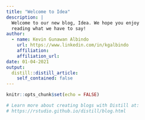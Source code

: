 ```yaml
---
title: "Welcome to Idea"
description: |
  Welcome to our new blog, Idea. We hope you enjoy 
  reading what we have to say!
author:
  - name: Kevin Gunawan Albindo
    url: https://www.linkedin.com/in/kgalbindo
    affiliation: 
    affiliation_url: 
date: 01-04-2021
output:
  distill::distill_article:
    self_contained: false
---
```


```r
knitr::opts_chunk$set(echo = FALSE)

# Learn more about creating blogs with Distill at:
# https://rstudio.github.io/distill/blog.html

```



